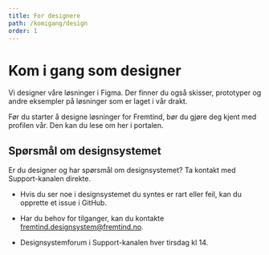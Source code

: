 ```yaml
---
title: For designere
path: /komigang/design
order: 1
---
```


# Kom i gang som designer

Vi designer våre løsninger i Figma. Der finner du også skisser, prototyper og andre eksempler på løsninger som er laget i vår drakt.

Før du starter å designe løsninger for Fremtind, bør du gjøre deg kjent med profilen vår. Den kan du lese om her i portalen.

## Spørsmål om designsystemet

Er du designer og har spørsmål om designsystemet? Ta kontakt med Support-kanalen direkte.

-   Hvis du ser noe i designsystemet du syntes er rart eller feil, kan du opprette et issue i GitHub.

-   Har du behov for tilganger, kan du kontakte fremtind.designsystem@fremtind.no.

-   Designsystemforum i Support-kanalen hver tirsdag kl 14.
